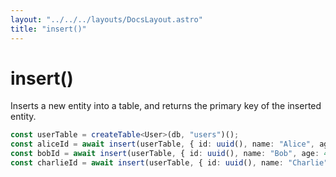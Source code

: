 ```yaml
---
layout: "../../../layouts/DocsLayout.astro"
title: "insert()"
---
```


# insert()

Inserts a new entity into a table, and returns the primary key of the inserted entity.

```ts
const userTable = createTable<User>(db, "users")();
const aliceId = await insert(userTable, { id: uuid(), name: "Alice", age: 23 });
const bobId = await insert(userTable, { id: uuid(), name: "Bob", age: 45 });
const charlieId = await insert(userTable, { id: uuid(), name: "Charlie", age: 34 });
```